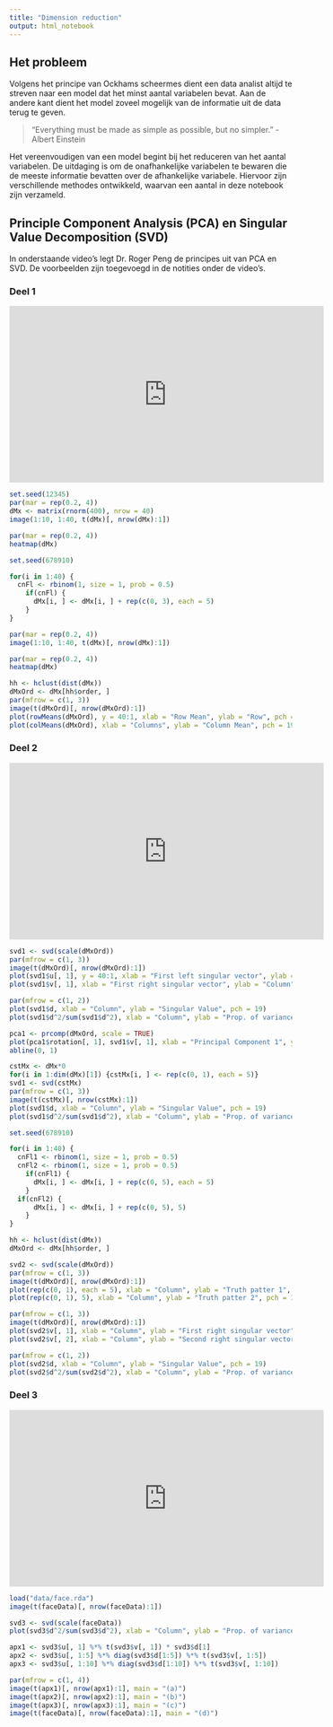 ```yaml
---
title: "Dimension reduction"
output: html_notebook
---
```


## Het probleem

Volgens het principe van Ockhams scheermes dient een data analist altijd te streven naar een model dat het minst aantal variabelen bevat. Aan de andere kant dient het model zoveel mogelijk van de informatie uit de data terug te geven.

> “Everything must be made as simple as possible, but no simpler.” - Albert Einstein

Het vereenvoudigen van een model begint bij het reduceren van het aantal variabelen. De uitdaging is om de onafhankelijke variabelen te bewaren die de meeste informatie bevatten over de afhankelijke variabele. Hiervoor zijn verschillende methodes ontwikkeld, waarvan een aantal in deze notebook zijn verzameld.

## Principle Component Analysis (PCA) en Singular Value Decomposition (SVD)

In onderstaande video's legt Dr. Roger Peng de principes uit van PCA en SVD. De voorbeelden zijn toegevoegd in de notities onder de video's.

### Deel 1
<iframe width="560" height="315" src="https://www.youtube.com/embed/ts6UQnE6E1U" frameborder="0" allow="accelerometer; autoplay; encrypted-media; gyroscope; picture-in-picture" allowfullscreen></iframe>

```r
set.seed(12345)
par(mar = rep(0.2, 4))
dMx <- matrix(rnorm(400), nrow = 40)
image(1:10, 1:40, t(dMx)[, nrow(dMx):1])
```

```r
par(mar = rep(0.2, 4))
heatmap(dMx)
```

```r
set.seed(678910)

for(i in 1:40) {
  cnFl <- rbinom(1, size = 1, prob = 0.5)
    if(cnFl) {
      dMx[i, ] <- dMx[i, ] + rep(c(0, 3), each = 5)
    }
}

par(mar = rep(0.2, 4))
image(1:10, 1:40, t(dMx)[, nrow(dMx):1])
```

```r
par(mar = rep(0.2, 4))
heatmap(dMx)
```

```r
hh <- hclust(dist(dMx))
dMxOrd <- dMx[hh$order, ]
par(mfrow = c(1, 3))
image(t(dMxOrd)[, nrow(dMxOrd):1])
plot(rowMeans(dMxOrd), y = 40:1, xlab = "Row Mean", ylab = "Row", pch = 19)
plot(colMeans(dMxOrd), xlab = "Columns", ylab = "Column Mean", pch = 19)
```


### Deel 2

<iframe width="560" height="315" src="https://www.youtube.com/embed/BSfw0rpyC2g" frameborder="0" allow="accelerometer; autoplay; encrypted-media; gyroscope; picture-in-picture" allowfullscreen></iframe>

```r
svd1 <- svd(scale(dMxOrd))
par(mfrow = c(1, 3))
image(t(dMxOrd)[, nrow(dMxOrd):1])
plot(svd1$u[, 1], y = 40:1, xlab = "First left singular vector", ylab = "Row", pch = 19)
plot(svd1$v[, 1], xlab = "First right singular vector", ylab = "Column", pch = 19)
```

```r
par(mfrow = c(1, 2))
plot(svd1$d, xlab = "Column", ylab = "Singular Value", pch = 19)
plot(svd1$d^2/sum(svd1$d^2), xlab = "Column", ylab = "Prop. of variance explained", pch = 19)
```

```r
pca1 <- prcomp(dMxOrd, scale = TRUE)
plot(pca1$rotation[, 1], svd1$v[, 1], xlab = "Principal Component 1", ylab = "Singular Value Vector 1", pch = 19)
abline(0, 1)
```

```r
cstMx <- dMx*0
for(i in 1:dim(dMx)[1]) {cstMx[i, ] <- rep(c(0, 1), each = 5)}
svd1 <- svd(cstMx)
par(mfrow = c(1, 3))
image(t(cstMx)[, nrow(cstMx):1])
plot(svd1$d, xlab = "Column", ylab = "Singular Value", pch = 19)
plot(svd1$d^2/sum(svd1$d^2), xlab = "Column", ylab = "Prop. of variance explained", pch = 19)
```

```r
set.seed(678910)

for(i in 1:40) {
  cnFl1 <- rbinom(1, size = 1, prob = 0.5)
  cnFl2 <- rbinom(1, size = 1, prob = 0.5)
    if(cnFl1) {
      dMx[i, ] <- dMx[i, ] + rep(c(0, 5), each = 5)
    }
  if(cnFl2) {
      dMx[i, ] <- dMx[i, ] + rep(c(0, 5), 5)
    }
}

hh <- hclust(dist(dMx))
dMxOrd <- dMx[hh$order, ]
```

```r
svd2 <- svd(scale(dMxOrd))
par(mfrow = c(1, 3))
image(t(dMxOrd)[, nrow(dMxOrd):1])
plot(rep(c(0, 1), each = 5), xlab = "Column", ylab = "Truth patter 1", pch = 19)
plot(rep(c(0, 1), 5), xlab = "Column", ylab = "Truth patter 2", pch = 19)
```

```r
par(mfrow = c(1, 3))
image(t(dMxOrd)[, nrow(dMxOrd):1])
plot(svd2$v[, 1], xlab = "Column", ylab = "First right singular vector", pch = 19)
plot(svd2$v[, 2], xlab = "Column", ylab = "Second right singular vector", pch = 19)
```

```r
par(mfrow = c(1, 2))
plot(svd2$d, xlab = "Column", ylab = "Singular Value", pch = 19)
plot(svd2$d^2/sum(svd2$d^2), xlab = "Column", ylab = "Prop. of variance explained", pch = 19)
```

### Deel 3

<iframe width="560" height="315" src="https://www.youtube.com/embed/drNwEvEx3LY" frameborder="0" allow="accelerometer; autoplay; encrypted-media; gyroscope; picture-in-picture" allowfullscreen></iframe>

```r
load("data/face.rda")
image(t(faceData)[, nrow(faceData):1])
```

```r
svd3 <- svd(scale(faceData))
plot(svd3$d^2/sum(svd3$d^2), xlab = "Column", ylab = "Prop. of variance explained", pch = 19)
```

```r
apx1 <- svd3$u[, 1] %*% t(svd3$v[, 1]) * svd3$d[1]
apx2 <- svd3$u[, 1:5] %*% diag(svd3$d[1:5]) %*% t(svd3$v[, 1:5])
apx3 <- svd3$u[, 1:10] %*% diag(svd3$d[1:10]) %*% t(svd3$v[, 1:10])
```

```r
par(mfrow = c(1, 4))
image(t(apx1)[, nrow(apx1):1], main = "(a)")
image(t(apx2)[, nrow(apx2):1], main = "(b)")
image(t(apx3)[, nrow(apx3):1], main = "(c)")
image(t(faceData)[, nrow(faceData):1], main = "(d)")
```

